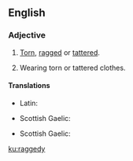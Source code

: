 ==English==

===Adjective===
{{en-adj|er}}

# {{context|of clothing|lang=en}} [[torn|Torn]], [[ragged]] or [[tattered]].
# {{context|of a person|lang=en}} Wearing torn or tattered clothes.

====Translations====
{{trans-top|of ragged clothing}}
* Latin: {{t|la|pseudovestatus}}
{{trans-mid}}
* Scottish Gaelic: {{t|gd|piullach}}
{{trans-bottom}}

{{trans-top|wearing ragged clothes}}
* Scottish Gaelic: {{t|gd|piullach}}
{{trans-mid}}
{{trans-bottom}}

[[ku:raggedy]]